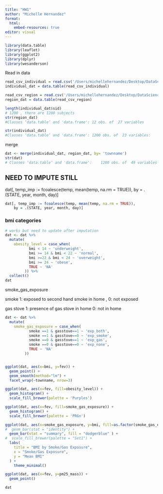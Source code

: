 ```yaml
---
title: "HW1"
author: "Michelle Hernandez"
format:
  html:
    embed-resources: true
editor: visual
---
```


```r
library(data.table)
library(leaflet)
library(ggplot2)
library(dplyr)
library(wesanderson)
```

Read in data

```r
read_csv_individual = read.csv('/Users/michellehernandez/Desktop/DataScience/HW2/chs_individual.csv')
individual_dat = data.table(read_csv_individual)

read_csv_region = read.csv('/Users/michellehernandez/Desktop/DataScience/HW2/chs_regional.csv')
region_dat = data.table(read_csv_region)
```

```r
length(individual_dat$sid)
# 1200 , there are 1200 subjects
str(region_dat)
#Classes ‘data.table’ and 'data.frame':	12 obs. of  27 variables

str(individual_dat)
#Classes ‘data.table’ and 'data.frame':	1200 obs. of  23 variables:
```

merge

```r
dat <- merge(individual_dat, region_dat, by= 'townname')
str(dat)
# Classes ‘data.table’ and 'data.frame':	1200 obs. of  49 variables
```

## NEED TO IMPUTE STILL

dat\[, temp_imp := fcoalesce(temp, mean(temp, na.rm = TRUE)),
 by = .(STATE, year, month, day)\]

```r
dat[, temp_imp := fcoalesce(temp, mean(temp, na.rm = TRUE)),
    by = .(STATE, year, month, day)]
```

### bmi categories

```r
# works but need to update after imputation
dat <- dat %>%
  mutate(
    obesity_level = case_when(
           bmi < 14 ~ 'underweight',
           bmi >= 14 & bmi < 22 ~ 'normal',
           bmi >=22 & bmi < 24 ~ 'overweight',
           bmi >= 24 ~ 'obese',
           TRUE ~ 'NA'
         )) %>%
  collect()
dat
```

smoke_gas_exposure

smoke 1: exposed to second hand smoke in home , 0: not exposed

gas stove 1: presence of gas stove in home 0: not in home

```r
dat <- dat %>%
  mutate(
    smoke_gas_exposure = case_when(
           smoke ==1 & gasstove==1 ~ 'exp_both',
           smoke ==1 & gasstove==0 ~ 'exp_smoke',
           smoke ==0 & gasstove==1 ~ 'exp_gas',
           smoke ==0 & gasstove==0 ~ 'exp_none',
           TRUE ~ 'NA'
         )) 



```

```r
ggplot(dat, aes(x=bmi, y=fev)) +
  geom_point() +
  geom_smooth(method="lm") +
  facet_wrap(~townname, nrow=3) 

```

```r
ggplot(dat, aes(x=fev, fill=obesity_level)) +
  geom_histogram() +
  scale_fill_brewer(palette = 'Purples')
```

```r
ggplot(dat, aes(x=fev, fill=smoke_gas_exposure)) +
  geom_histogram() +
  scale_fill_brewer(palette = 'PRGn')
```

```r
ggplot(dat, aes(x=smoke_gas_exposure, y=bmi, fill=as.factor(smoke_gas_exposure))) +
#  geom_bar(stat = "identity") +
  geom_bar(stat = "summary", fill = "dodgerblue" ) +
#  scale_fill_brewer(palette = "Set1") +
  labs(
    title = "BMI by Smoke/Gas Exposure",
    x = "Smoke/Gas Exposure",
    y = "Mean BMI"
  ) +
    theme_minimal()
```

```r
ggplot(dat, aes(x=fev, y=pm25_mass)) +
  geom_point()
```

```r
dat
```
